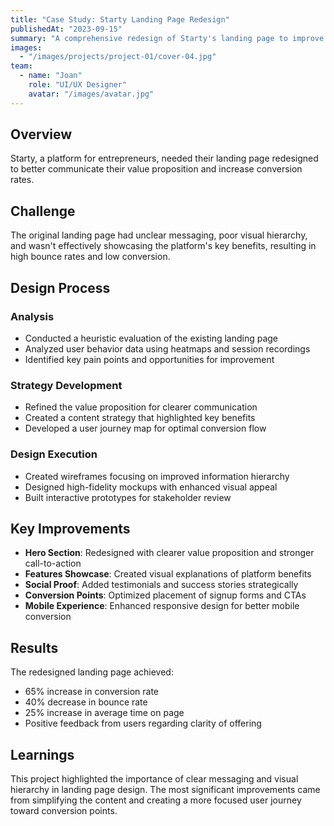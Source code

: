 ```yaml
---
title: "Case Study: Starty Landing Page Redesign"
publishedAt: "2023-09-15"
summary: "A comprehensive redesign of Starty's landing page to improve conversion rates and better communicate the platform's value proposition."
images:
  - "/images/projects/project-01/cover-04.jpg"
team:
  - name: "Joan"
    role: "UI/UX Designer"
    avatar: "/images/avatar.jpg"
---
```


## Overview

Starty, a platform for entrepreneurs, needed their landing page redesigned to better communicate their value proposition and increase conversion rates.

## Challenge

The original landing page had unclear messaging, poor visual hierarchy, and wasn't effectively showcasing the platform's key benefits, resulting in high bounce rates and low conversion.

## Design Process

### Analysis
- Conducted a heuristic evaluation of the existing landing page
- Analyzed user behavior data using heatmaps and session recordings
- Identified key pain points and opportunities for improvement

### Strategy Development
- Refined the value proposition for clearer communication
- Created a content strategy that highlighted key benefits
- Developed a user journey map for optimal conversion flow

### Design Execution
- Created wireframes focusing on improved information hierarchy
- Designed high-fidelity mockups with enhanced visual appeal
- Built interactive prototypes for stakeholder review

## Key Improvements

- **Hero Section**: Redesigned with clearer value proposition and stronger call-to-action
- **Features Showcase**: Created visual explanations of platform benefits
- **Social Proof**: Added testimonials and success stories strategically
- **Conversion Points**: Optimized placement of signup forms and CTAs
- **Mobile Experience**: Enhanced responsive design for better mobile conversion

## Results

The redesigned landing page achieved:
- 65% increase in conversion rate
- 40% decrease in bounce rate
- 25% increase in average time on page
- Positive feedback from users regarding clarity of offering

## Learnings

This project highlighted the importance of clear messaging and visual hierarchy in landing page design. The most significant improvements came from simplifying the content and creating a more focused user journey toward conversion points.